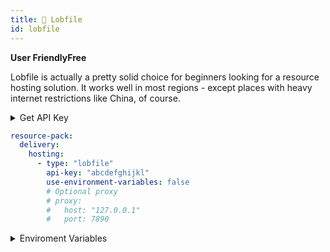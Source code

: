 ```yaml
---
title: 🛜 Lobfile
id: lobfile
---
```



<Highlight color="#1877F2">**User Friendly**</Highlight><Highlight color="#10ae28ff">**Free**</Highlight>

Lobfile is actually a pretty solid choice for beginners looking for a resource hosting solution. It works well in most regions - except places with heavy internet restrictions like China, of course.

<details>
  <summary>Get API Key</summary>

1️⃣ Visit **https://lobfile.com/** and create an account \
2️⃣ Click `Account` -> `Settings` \
3️⃣ Click <Highlight color="#1877F2">**Copy API Key to Clipboard**</Highlight>

</details>

```yaml
resource-pack:
  delivery:
    hosting:
      - type: "lobfile"
        api-key: "abcdefghijkl"
        use-environment-variables: false
        # Optional proxy
        # proxy:
        #   host: "127.0.0.1"
        #   port: 7890
```

<details>
  <summary>Enviroment Variables</summary>
  - CE_LOBFILE_API_KEY
</details>